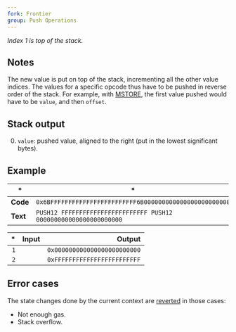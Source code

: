 ```yaml
---
fork: Frontier
group: Push Operations
---
```


*Index 1 is top of the stack.*

## Notes

The new value is put on top of the stack, incrementing all the other value indices. The values for a specific opcode thus have to be pushed in reverse order of the stack. For example, with [MSTORE](/#52), the first value pushed would have to be `value`, and then `offset`.

## Stack output

0. `value`: pushed value, aligned to the right (put in the lowest significant bytes).

## Example

| * | * |
|---|---|
| **Code** | `0x6BFFFFFFFFFFFFFFFFFFFFFFFF6B000000000000000000000000` |
| **Text** | `PUSH12 FFFFFFFFFFFFFFFFFFFFFFFF PUSH12 000000000000000000000000` |

| * | Input | Output |
|--:|------:|-------:|
| `1` | | `0x000000000000000000000000` |
| `2` | | `0xFFFFFFFFFFFFFFFFFFFFFFFF` |

## Error cases

The state changes done by the current context are [reverted](#FD) in those cases:
- Not enough gas.
- Stack overflow.
